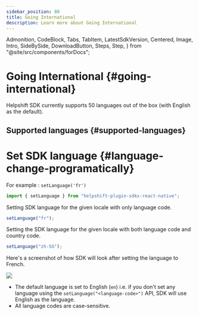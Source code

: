 ```yaml
---
sidebar_position: 80
title: Going International
description: Learn more about Going International
---
```


  Admonition,
  CodeBlock,
  Tabs,
  TabItem,
  LatestSdkVersion,
  Centered,
  Image,
  Intro,
  SideBySide,
  DownloadButton,
  Steps,
  Step,
} from "@site/src/components/forDocs";



# Going International {#going-international}

Helpshift SDK currently supports 50 languages out of the box (with English as the default).

## Supported languages {#supported-languages}

<SupportedLanguages />

# Set SDK language {#language-change-programatically}

<SetLanguageDescription />

For example : `setLanguage('fr')`

```javascript
import { setLanguage } from "helpshift-plugin-sdkx-react-native";
```

Setting SDK language for the given locale with only language code.

```javascript
setLanguage("fr");
```

Setting the SDK language for the given locale with both language code and country code.

```javascript
setLanguage("zh-SG");
```

Here's a screenshot of how SDK will look after setting the language to French.

![](/static/books/sdkx_android/i18n.png)

<Admonition type="info" title="Note">

- The default language is set to English (`en`) i.e. if you don't set any language using the `setLanguage("<language-code>")` API, SDK will use English as the language.
- All language codes are case-sensitive.

</Admonition>
